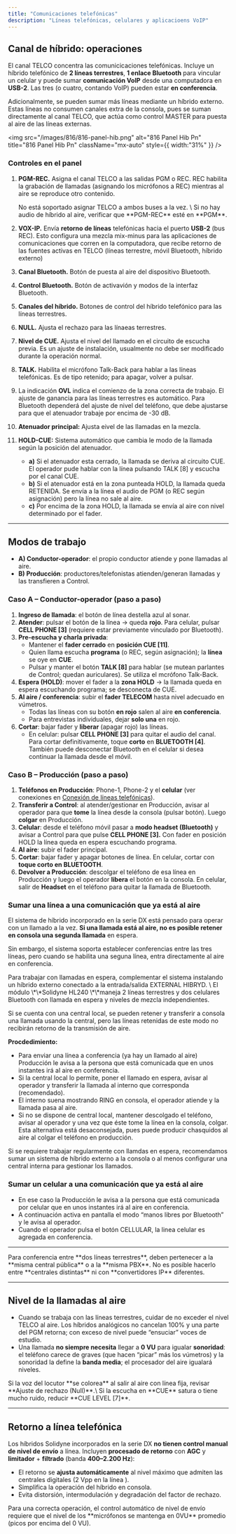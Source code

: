 ```yaml
---
title: "Comunicaciones telefónicas"
description: "Líneas telefónicas, celulares y aplicacioens VoIP"
---
```


## Canal de híbrido: operaciones

El canal TELCO concentra las comunicicaciones telefónicas. Incluye un híbrido telefónico de **2 líneas terrestres**, **1 enlace Bluetooth** para vincular un celular y puede sumar **comunicación VoIP** desde una computadora en **USB-2**. Las tres (o cuatro, contando VoIP) pueden estar **en conferencia**.

Adicionalmente, se pueden sumar más líneas mediante un híbrido externo. Estas líneas no consumen canales extra de la consola, pues se suman directamente al canal TELCO, que actúa como control MASTER para puesta al aire de las líneas externas.

<img
  src="/images/816/816-panel-hib.png"
  alt="816 Panel Hib Pn"
  title="816 Panel Hib Pn"
  className="mx-auto"
  style={{ width:"31%" }}
/>

### Controles en el panel

 1. **PGM-REC.** Asigna el canal TELCO a las salidas PGM o REC. REC habilita la grabación de llamadas (asignando los micrófonos a REC) mientras al aire se reproduce otro contenido.

    <Warning>
      No está soportado asignar TELCO a ambos buses a la vez. \
      Si no hay audio de híbrido al aire, verificar que **PGM-REC** esté en **PGM**.
    </Warning>
 2. **VOX-IP.**  Envía **retorno de líneas** telefónicas hacia el puerto **USB-2** (bus REC). Esto configura una mezcla mix-minus para las aplicaciones de comunicaciones que corren en la computadora, que recibe retorno de las fuentes activas en TELCO (líneas terrestre, móvil Bluetooth, híbrido externo)
 3. **Canal Bluetooth.**  Botón de puesta al aire del dispositivo Bluetooth.
 4. **Control Bluetooth.**  Botón de activavión y modos de la interfaz Bluetooth.
 5. **Canales del híbrido.**  Botones de control del híbrido telefónico para las líneas terrestres.
 6. **NULL.**  Ajusta el rechazo para las línaeas terrestres.
 7. **Nivel de CUE.**  Ajusta el nivel del llamado en el circuito de escucha previa. Es un ajuste de instalación, usualmente no debe ser modificado durante la operación normal.
 8. **TALK.**  Habilita el micrófono Talk-Back para hablar a las líneas telefónicas. Es de tipo retenido; para apagar, volver a pulsar.
 9. La  indicación  **OVL**  indica el comienzo de la zona correcta de trabajo. El ajuste de ganancia para las líneas terrestres es automático. Para Bluetooth dependerá del ajuste de nivel del teléfono, que debe ajustarse para que el atenuador trabaje por encima de -30 dB.
10. **Atenuador principal:** Ajusta eivel de las llamadas en la mezcla.
11. **HOLD-CUE:** Sistema automático que cambia le modo de la llamada según la posición del atenuador.
    - **a)** Si el atenuador esta cerrado, la llamada se deriva al circuito CUE. El operador pude hablar con la línea pulsando TALK [8] y escucha por el canal CUE.
    - **b)** Si el atenuador está en la zona punteada HOLD, la llamada queda RETENIDA. Se envía a la línea el audio de PGM (o REC según asignación) pero la línea no sale al aire.
    - **c)** Por encima de la zona HOLD, la llamada se envía al aire con nivel determinado por el fader.

---

## Modos de trabajo

- **A) Conductor-operador**: el propio conductor atiende y pone llamadas al aire.
- **B) Producción**: productores/telefonistas atienden/generan llamadas y las transfieren a Control.

### Caso A – Conductor-operador (paso a paso)

1. **Ingreso de llamada**: el botón de línea destella azul al sonar.
2. **Atender**: pulsar el botón de la línea → queda **rojo**. Para celular, pulsar **CELL PHONE [3]** (requiere estar previamente vinculado por Bluetooth).
3. **Pre-escucha y charla privada**:
   - Mantener el **fader cerrado** en **posición CUE [11]**.
   - Quien llama escucha **programa** (o REC, según asignación); la **línea** se oye en **CUE**.
   - Pulsar y manter el botón **TALK [8]** para hablar (se mutean parlantes de Control; quedan auriculares). Se utiliza el mcrófono Talk-Back.
4. **Espera (HOLD)**: mover el fader a la **zona HOLD** → la llamada queda en espera escuchando programa; se desconecta de CUE.
5. **Al aire / conferencia**: subir el **fader TELECOM** hasta nivel adecuado en vúmetros.
   - Todas las líneas con su botón **en rojo** salen al aire **en conferencia**.
   - Para entrevistas individuales, dejar **solo una** en rojo.
6. **Cortar**: bajar fader y **liberar** (apagar rojo) las líneas.
   - En celular: pulsar **CELL PHONE [3]** para quitar el audio del canal. Para cortar definitivamente, toque **corto** en **BLUETOOTH [4]**. También puede desconectar Bluetooth en el celular si desea continuar la llamada desde el móvil.

### Caso B – Producción (paso a paso)

1. **Teléfonos en Producción**: Phone-1, Phone-2 y el **celular** (ver conexiones en [Conexión de líneas telefónicas](/es/DX816/816-telco)).
2. **Transferir a Control**: al atender/gestionar en Producción, avisar al operador para que **tome** la línea desde la consola (pulsar botón). Luego **colgar** en Producción.
3. **Celular**: desde el teléfono móvil pasar a **modo headset (Bluetooth)** y avisar a Control para que pulse **CELL PHONE [3].** Con fader en posición HOLD la línea queda en espera escuchando programa.
4. **Al aire**: subir el fader principal.
5. **Cortar**: bajar fader y apagar botones de línea. En celular, cortar con **toque corto en BLUETOOTH**.
6. **Devolver a Producción**: descolgar el teléfono de esa línea en Producción y luego el operador **libera** el botón en la consola. En celular, salir de **Headset** en el teléfono para quitar la llamada de Bluetooth.

### Sumar una línea a una comunicación que ya está al aire

El sistema de híbrido incorporado en la serie DX está pensado para operar con un llamado a la vez. **Si una llamada está al aire, no es posible retener en consola una segunda llamada** en espera.

Sin embargo, el sistema soporta establecer conferencias entre las tres líneas, pero cuando se habilita una seguna línea, entra directamente al aire en conferencia.

<Info>
  Para trabajar con llamadas en espera, complementar el sistema instalando un híbrido externo conectado a la entrada/salida EXTERNAL HIBRYD. \
  El módulo \*\*Solidyne HL240 \*\*maneja 2 líneas terrestres y dos celulares Bluetooth con llamada en espera y niveles de mezcla independientes.
</Info>

Si se cuenta con una central local, se pueden retener y transferir a consola una llamada usando la central, pero las líneas retenidas de este modo no recibirán retorno de la transmisión de aire.

**Procdedimiento:**

- Para enviar una línea a conferencia (ya hay un llamado al aire) Producción le avisa a la persona que está comunicada que en unos instantes irá al aire en conferencia.
- Si la central local lo permite, poner el llamado en espera, avisar al operador y transferir la llamada al interno que corresponda (recomendado).
- El interno suena mostrando RING en consola, el operador atiende y la llamada pasa al aire.
- Si no se dispone de central local, mantener descolgado el teléfono, avisar al operador y una vez que éste tome la línea en la consola, colgar. Esta alternativa está desaconsejada, pues puede producir chasquidos al aire al colgar el teléfono en producción.

<Note>
  Si se requiere trabajar regularmente con llamdas en espera, recomendamos sumar un sistema de híbrido externo a la consola o al menos configurar una central interna para gestionar los llamados.
</Note>

### Sumar un celular a una comunicación que ya está al aire

- En ese caso la Producción le avisa a la persona que está comunicada por celular que en unos instantes irá al aire en conferencia.
- A continuación activa en pantalla el modo “manos libres por Bluetooth” y le avisa al operador.
- Cuando el operador pulsa el botón CELLULAR, la linea celular es agregada en conferencia.

---

<Danger>
  Para conferencia entre **dos líneas terrestres**, deben pertenecer a la **misma central pública** o a la **misma PBX**. No es posible hacerlo entre **centrales distintas** ni con **convertidores IP** diferentes.
</Danger>

---

## Nivel de la llamadas al aire

- Cuando se trabaja con las líneas terrestres, cuidar de no exceder el nivel TELCO al aire. Los híbridos analógicos no cancelan 100% y una parte del PGM retorna; con exceso de nivel puede “ensuciar” voces de estudio.
- Una llamada **no siempre necesita** llegar a **0 VU** para igualar **sonoridad**: el teléfono carece de graves (que hacen “picar” más los vúmetros) y la sonoridad la define la **banda media**; el procesador del aire igualará niveles.

<Warning>
  Si la voz del locutor **se colorea** al salir al aire con línea fija, revisar **Ajuste de rechazo (Null)**.\
  Si la escucha en **CUE** satura o tiene mucho ruido, reducir **CUE LEVEL [7]**.
</Warning>

---

## Retorno a línea telefónica

Los híbridos Solidyne incorporados en la serie DX **no tienen control manual de nivel de envío** a línea. Incluyen **procesado de retorno** con **AGC** y **limitador** \+ **filtrado** (banda **400–2.200 Hz**):

- El retorno se **ajusta automáticamente** al nivel máximo que admiten las centrales digitales (2 Vpp en la línea ).
- Simplifica la operación del híbrido en consola.
- Evita distorsión, intermodulación y degradación del factor de rechazo.

<Note>
  Para una correcta operación, el control automático de nivel de envío requiere que el nivel de los **micrófonos se mantenga en 0VU** promedio (picos por encima del 0 VU).
</Note>